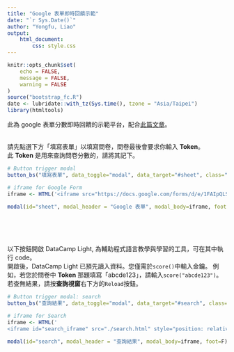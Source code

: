 ```yaml
---
title: "Google 表單即時回饋示範"
date: "`r Sys.Date()`"
author: "Yongfu, Liao"
output: 
    html_document:
        css: style.css
---
```


```r
knitr::opts_chunk$set(
	echo = FALSE,
	message = FALSE,
	warning = FALSE
)
source("bootstrap_fc.R")
date <- lubridate::with_tz(Sys.time(), tzone = "Asia/Taipei")
library(htmltools)
```


此為 google 表單分數即時回饋的示範平台，配合[此篇文章](https://liao961120.github.io/2018/04/20/gsheet_survey)。

<br>
請先點選下方「填寫表單」以填寫問卷，問卷最後會要求你輸入 **Token**。  
此 **Token** 是用來查詢問卷分數的，請將其記下。


```r
# Button trigger modal
button_bs("填寫表單", data_toggle="modal", data_target="#sheet", class="success pull-left")
```

```r
# iframe for Google Form
iframe <- HTML('<iframe src="https://docs.google.com/forms/d/e/1FAIpQLSeE-ke7yhlU3XRDIhw7vRL-mnYLi-jTOYF8Pz4ZLINjV53z2A/viewform?embedded=true" style="position: relative; height: 380px; width: 100%;" frameborder="0" marginheight="0" marginwidth="0">載入中…</iframe>')

modal(id="sheet", modal_header = "Google 表單", modal_body=iframe, foot=F)
```


<br><br><br>

以下按鈕開啟 DataCamp Light, 為輔助程式語言教學與學習的工具，可在其中執行 code。  
開啟後，DataCamp Light 已預先讀入資料。您僅需於`score()`中輸入金鑰。
例如，若您於問卷中 **Token** 那題填寫「abcde123」，請輸入`score("abcde123")`。  
若查無結果，請按**查詢視窗**右下方的`Reload`按鈕。

```r
# Button trigger modal: search
button_bs("查詢結果", data_toggle="modal", data_target="#search", class="primary pull-left")
```

```r
# iframe for Search
iframe <- HTML('
<iframe id="search_iframe" src="./search.html" style="position: relative; height: 380px; width: 100%;" frameborder="0" marginheight="0" marginwidth="0">載入中…</iframe>')

modal(id="search", modal_header = "查詢結果", modal_body=iframe, foot=F)
```

